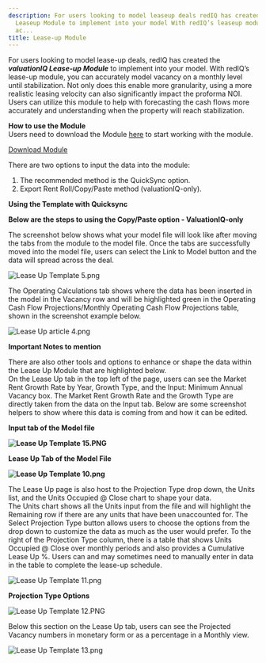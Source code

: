```yaml
---
description: For users looking to model leaseup deals redIQ has created the valuationIQ
  Leaseup Module to implement into your model With redIQ’s leaseup module you can
  ac...
title: Lease-up Module
---
```


For users looking to model lease-up deals, redIQ has created the ***valuationIQ Lease-up Module*** to implement into your model. With redIQ’s lease-up module, you can accurately model vacancy on a monthly level until stabilization. Not only does this enable more granularity, using a more realistic leasing velocity can also significantly impact the proforma NOI. Users can utilize this module to help with forecasting the cash flows more accurately and understanding when the property will reach stabilization.


**How to use the Module**  
Users need to download the Module [here](https://bit.ly/3vMsMgp) to start working with the module.


[Download Module](https://bit.ly/3vMsMgp)


There are two options to input the data into the module:  
1) The recommended method is the QuickSync option.  
2) Export Rent Roll/Copy/Paste method (valuationIQ-only).


**Using the Template with Quicksync**



<Steps>
  <Step title="Download the Module [here](https://bit.ly/3vMsMgp).">
  </Step>
  <Step title="Open the Excel module and log into QuickSync.">
  </Step>
  <Step title="Select the same deal as the valuationIQ model you want to use it with.">
  </Step>
  <Step title="Select the "Populate" button in the Quicksync window.">
  </Step>
  <Step title="Verify the data looks correct.">
  </Step>
  <Step title="After the data is populated, drag and drop all three tabs of the module file into your model file.">
  </Step>
  <Step title="Once the tabs are in the model file, press the *"Link To Model"* button on the Lease-up tab.">
  </Step>
</Steps>


**Below are the steps to using the Copy/Paste option - ValuationIQ-only**



<Steps>
  <Step title="Download the Module [here](https://bit.ly/3vMsMgp).">
  </Step>
  <Step title="Open the Excel module.">
  </Step>
  <Step title="Log into redIQ online.">
  </Step>
  <Step title="Go to the Floor Plan Summary page of the deal and export the data to Excel.">
  </Step>
  <Step title="Open the exported data from the deal, select the Rent Roll tab, and copy the table.">
  </Step>
  <Step title="After copying the table, open up the Lease-up module and go to the rent roll tab of the file.">
  </Step>
  <Step title="Select the "+" button at the top of the page to expand the data and paste the data in cell **B117**.">
  </Step>
  <Step title="After pasting the values, go back to the Exported file and go to the Floor Plan Summary page.">
  </Step>
  <Step title="On the Floor Plan Summary tab, copy the entire Floor Plan Summary table.">
  </Step>
  <Step title="After copying the table, open up the Lease-up module and go to the floor plan summary tab of the file.">
  </Step>
  <Step title="Paste the data in cell **A7**.">
  </Step>
  <Step title="Verify the data looks correct.">
  </Step>
  <Step title="After the data is populated, drag and drop all three tabs of the module file into your model file.">
  </Step>
  <Step title="Once the tabs are in the model file, press the "*Link To Model*" button on the Lease- up tab.">
  </Step>
</Steps>


The screenshot below shows what your model file will look like after moving the tabs from the module to the model file. Once the tabs are successfully moved into the model file, users can select the Link to Model button and the data will spread across the deal.


<Frame>
  <img src="/images/rediq/4a4744f6751ac2922ccb283630d02dc75401fcb6.png" alt="Lease Up Template 5.png" />
</Frame>


The Operating Calculations tab shows where the data has been inserted in the model in the Vacancy row and will be highlighted green in the Operating Cash Flow Projections/Monthly Operating Cash Flow Projections table, shown in the screenshot example below.


<Frame>
  <img src="/images/rediq/75c46f55b8559479088d154984972df609aa6037.png" alt="Lease Up article 4.png" />
</Frame>


**Important Notes to mention**


There are also other tools and options to enhance or shape the data within the Lease Up Module that are highlighted below.  
On the Lease Up tab in the top left of the page, users can see the Market Rent Growth Rate by Year, Growth Type, and the Input: Minimum Annual Vacancy box. The Market Rent Growth Rate and the Growth Type are directly taken from the data on the Input tab. Below are some screenshot helpers to show where this data is coming from and how it can be edited.


**Input tab of the Model file**


**![Lease Up Template 15.PNG](/images/rediq/b5e9a25751e060bcd5d93addf1a9d25754f13b20.png)**


**Lease Up Tab of the Model File**


**![Lease Up Template 10.png](/images/rediq/fd51d1ca6c3dc263520891d1b1613f82a99846cd.png)**


The Lease Up page is also host to the Projection Type drop down, the Units list, and the Units Occupied @ Close chart to shape your data.  
The Units chart shows all the Units input from the file and will highlight the Remaining row if there are any units that have been unaccounted for. The Select Projection Type button allows users to choose the options from the drop down to customize the data as much as the user would prefer. To the right of the Projection Type column, there is a table that shows Units Occupied @ Close over monthly periods and also provides a Cumulative Lease Up %. Users can and may sometimes need to manually enter in data in the table to complete the lease-up schedule.


<Frame>
  <img src="/images/rediq/15223e7d4d1b48987ee0776a53eb12382cde76ab.png" alt="Lease Up Template 11.png" />
</Frame>


**Projection Type Options**


<Frame>
  <img src="/images/rediq/19b1a1f220e8e0fe94745dbcedcb7068e02d1a3f.png" alt="Lease Up Template 12.PNG" />
</Frame>


Below this section on the Lease Up tab, users can see the Projected Vacancy numbers in monetary form or as a percentage in a Monthly view.


<Frame>
  <img src="/images/rediq/209bfcad01d092f4a6cd16484db4c7defef6e9ad.png" alt="Lease Up Template 13.png" />
</Frame>